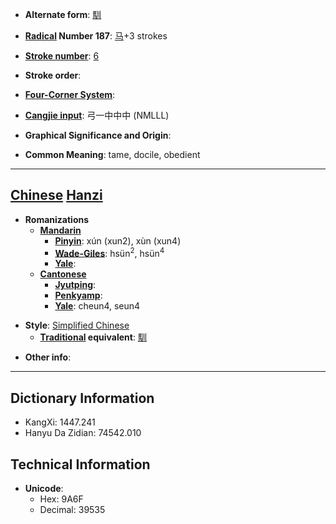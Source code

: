 * '''Alternate form''': [[馴]]

* '''[[Wiktionary:Chinese radical index| Radical]] Number 187''': [[Wiktionary:Chinese radical index 马|马]]+3 strokes

* '''[[Wiktionary:Chinese total strokes index|Stroke number]]''': [[Wiktionary:Chinese total strokes index 6|6]]

* '''Stroke order''': 

* '''[[Wiktionary:Chinese four corner index|Four-Corner System]]''': 

* '''[[Wiktionary:Chinese Cangjie index|Cangjie input]]''': 弓一中中中 (NMLLL)

* '''Graphical Significance and Origin''': 

* '''Common Meaning''': tame, docile, obedient

----

== [[Chinese]] [[Hanzi]] ==

* '''Romanizations'''
** '''[[Mandarin]]'''
*** '''[[Pinyin]]''': xún (xun2), xùn (xun4)
*** '''[[Wade-Giles]]''': hsün<sup>2</sup>, hsün<sup>4</sup>
*** '''[[Yale]]''': 
** '''[[Cantonese]]'''
*** '''[[Jyutping]]''':
*** '''[[Penkyamp]]''': 
*** '''[[Yale]]''': cheun4, seun4

* '''Style''': [[Simplified Chinese]] 
** '''[[Traditional Chinese|Traditional]] equivalent''': [[馴]]

* '''Other info''': 

----

== Dictionary Information ==

* KangXi: 1447.241
* Hanyu Da Zidian: 74542.010

== Technical Information ==

* '''Unicode''':
** Hex: 9A6F
** Decimal: 39535